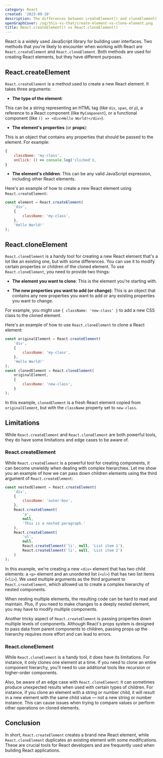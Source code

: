 ```yaml
---
category: React
created: '2023-09-10'
description: The differences between createElement() and cloneElement() in React
openGraphCover: /og/this-vs-that/create-element-vs-clone-element.png
title: React.createElement() vs React.cloneElement()
---
```


React is a widely used JavaScript library for building user interfaces. Two methods that you're likely to encounter when working with React are `React.createElement` and `React.cloneElement`. Both methods are used for creating React elements, but they have different purposes.

## React.createElement

`React.createElement` is a method used to create a new React element. It takes three arguments:

-   **The type of the element**:

This can be a string representing an HTML tag (like `div`, `span`, or `p`), a reference to a React component (like `MyComponent`), or a functional component (like `() => <div>Hello World!</div>`).

-   **The element's properties** (or **props**):

This is an object that contains any properties that should be passed to the element. For example:

```jsx
{
    className: 'my-class',
    onClick: () => console.log('clicked'),
}
```

-   **The element's children**: This can be any valid JavaScript expression, including other React elements.

Here's an example of how to create a new React element using `React.createElement`:

```jsx
const element = React.createElement(
    'div',
    {
        className: 'my-class',
    },
    'Hello World!'
);
```

## React.cloneElement

`React.cloneElement` is a handy tool for creating a new React element that's a lot like an existing one, but with some differences. You can use it to modify certain properties or children of the cloned element. To use `React.cloneElement`, you need to provide two things:

-   **The element you want to clone**: This is the element you're starting with.

-   **The new properties you want to add (or change)**: This is an object that contains any new properties you want to add or any existing properties you want to change.

For example, you might use `{ className: 'new-class' }` to add a new CSS class to the cloned element.

Here's an example of how to use `React.cloneElement` to clone a React element:

```jsx
const originalElement = React.createElement(
    'div',
    {
        className: 'my-class',
    },
    'Hello World!'
);
const clonedElement = React.cloneElement(
    originalElement,
    {
        className: 'new-class',
    }
);
```

In this example, `clonedElement` is a fresh React element copied from `originalElement`, but with the `className` property set to `new-class`.

## Limitations

While `React.createElement` and `React.cloneElement` are both powerful tools, they do have some limitations and edge cases to be aware of.

### React.createElement

While `React.createElement` is a powerful tool for creating components, it can become unwieldy when dealing with complex hierarchies. Let me show you an example of how we can pass down children elements using the third argument of `React.createElement`:

```jsx
const nestedElement = React.createElement(
    'div',
    {
        className: 'outer-box',
    },
    React.createElement(
        'p',
        null,
        'This is a nested paragraph.'
    ),
    React.createElement(
        'ul',
        null,
        React.createElement('li', null, 'List item 1'),
        React.createElement('li', null, 'List item 2')
    )
);
```

In this example, we're creating a new `<div>` element that has two child elements: a `<p>` element and an unordered list (`<ul>`) that has two list items (`<li>`). We used multiple arguments as the third argument to `React.createElement`, which allowed us to create a complex hierarchy of nested components.

When nesting multiple elements, the resulting code can be hard to read and maintain. Plus, if you need to make changes to a deeply nested element, you may have to modify multiple components.

Another tricky aspect of `React.createElement` is passing properties down multiple levels of components. Although React's props system is designed to pass data from parent components to children, passing props up the hierarchy requires more effort and can lead to errors.

### React.cloneElement

While `React.cloneElement` is a handy tool, it does have its limitations. For instance, it only clones one element at a time. If you need to clone an entire component hierarchy, you'll need to use additional tools like recursion or higher-order components.

Also, be aware of an edge case with `React.cloneElement`: it can sometimes produce unexpected results when used with certain types of children. For instance, if you clone an element with a string or number child, it will result in a new element with the same child value — not a new string or number instance. This can cause issues when trying to compare values or perform other operations on cloned elements.

## Conclusion

In short, `React.createElement` creates a brand new React element, while `React.cloneElement` duplicates an existing element with some modifications. These are crucial tools for React developers and are frequently used when building React applications.
